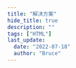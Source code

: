 ```yaml
---
title: "解决方案"
hide_title: true
description: ""
tags: ["HTML"]
last_update:
  date: "2022-07-18"
  author: "Bruce"
---
```



<FeatureIcon src={html} title="解决方案" />
<LinkList
  data={[
    {
      title: "禁用浏览器的自动补全",
      link: "docs/html/solutions/autocomplete",
      src: html,
    },
  ]}
/>

